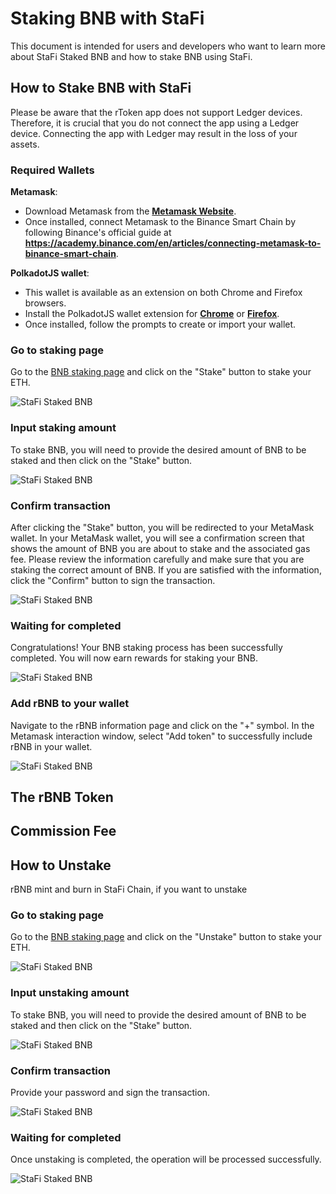 # Staking BNB with StaFi

This document is intended for users and developers who want to learn more about StaFi Staked BNB and how to stake BNB using StaFi.



## How to Stake BNB with StaFi

<Callout type="info">
Please be aware that the rToken app does not support Ledger devices. Therefore, it is crucial that you do not connect the app using a Ledger device. Connecting the app with Ledger may result in the loss of your assets.
</Callout>

### Required Wallets

**Metamask**:

- Download Metamask from the **[Metamask Website](https://metamask.io/download.htm)**.
- Once installed, connect Metamask to the Binance Smart Chain by following Binance's official guide at **https://academy.binance.com/en/articles/connecting-metamask-to-binance-smart-chain**.

**PolkadotJS wallet**:

- This wallet is available as an extension on both Chrome and Firefox browsers.
- Install the PolkadotJS wallet extension for **[Chrome](https://chrome.google.com/webstore/detail/polkadot%7Bjs%7D-extension/mopnmbcafieddcagagdcbnhejhlodfdd)** or **[Firefox](https://addons.mozilla.org/en-US/firefox/addon/polkadot-js-extension/)**.
- Once installed, follow the prompts to create or import your wallet.


<Steps>

### Go to staking page

Go to the [BNB staking page](https://app.stafi.io/rtoken/stake/BNB?tokenStandard=Native) and click on the "Stake" button to stake your ETH.

![StaFi Staked BNB](/image/rbnbhowtostake_1.png)

### Input staking amount

To stake BNB, you will need to provide the desired amount of BNB to be staked and then click on the "Stake" button.

![StaFi Staked BNB](/image/rbnbhowtostake_2.png)

### Confirm transaction

After clicking the "Stake" button, you will be redirected to your MetaMask wallet. In your MetaMask wallet, you will see a confirmation screen that shows the amount of BNB you are about to stake and the associated gas fee. Please review the information carefully and make sure that you are staking the correct amount of BNB. If you are satisfied with the information, click the "Confirm" button to sign the transaction.

![StaFi Staked BNB](/image/rbnbhowtostake_3.png)

### Waiting for completed

Congratulations! Your BNB staking process has been successfully completed. You will now earn rewards for staking your BNB.

![StaFi Staked BNB](/image/rbnbhowtostake_4.png)

### Add rBNB to your wallet

Navigate to the rBNB information page and click on the "+" symbol. In the Metamask interaction window, select "Add token" to successfully include rBNB in your wallet.

![StaFi Staked BNB](/image/rbnbhowtostake_5.png)

</Steps>


## The rBNB Token



## Commission Fee


## How to Unstake

<Callout type="info">
rBNB mint and burn in StaFi Chain, if you want to unstake
</Callout>

<Steps>

### Go to staking page

Go to the [BNB staking page](https://app.stafi.io/rtoken/stake/BNB?tokenStandard=Native) and click on the "Unstake" button to stake your ETH.

![StaFi Staked BNB](/image/rbnbunstake_1.png)

### Input unstaking amount

To stake BNB, you will need to provide the desired amount of BNB to be staked and then click on the "Stake" button.

![StaFi Staked BNB](/image/rbnbunstake_2.png)

### Confirm transaction

Provide your password and sign the transaction.

![StaFi Staked BNB](/image/rbnbunstake_3.png)

### Waiting for completed

Once unstaking is completed, the operation will be processed successfully.

![StaFi Staked BNB](/image/rbnbunstake_4.png)

</Steps>